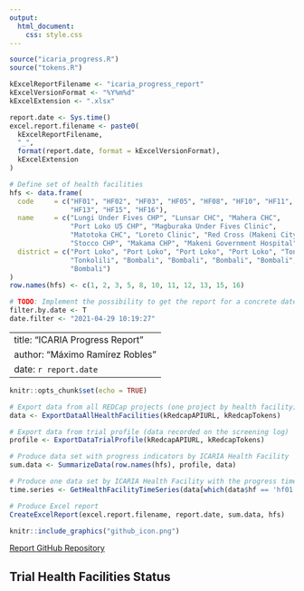 ```yaml
---
output: 
  html_document: 
    css: style.css
---
```


```r
source("icaria_progress.R")
source("tokens.R")

kExcelReportFilename <- "icaria_progress_report"
kExcelVersionFormat <- "%Y%m%d"
kExcelExtension <- ".xlsx"

report.date <- Sys.time()
excel.report.filename <- paste0(
  kExcelReportFilename, 
  "_", 
  format(report.date, format = kExcelVersionFormat), 
  kExcelExtension
)

# Define set of health facilities
hfs <- data.frame(
  code     = c("HF01", "HF02", "HF03", "HF05", "HF08", "HF10", "HF11", "HF12", 
               "HF13", "HF15", "HF16"),
  name     = c("Lungi Under Fives CHP", "Lunsar CHC", "Mahera CHC", 
               "Port Loko U5 CHP", "Magburaka Under Fives Clinic", 
               "Matotoka CHC", "Loreto Clinic", "Red Cross (Makeni City) CHP", 
               "Stocco CHP", "Makama CHP", "Makeni Government Hospital"),
  district = c("Port Loko", "Port Loko", "Port Loko", "Port Loko", "Tonkolili",
               "Tonkolili", "Bombali", "Bombali", "Bombali", "Bombali", 
               "Bombali")
)
row.names(hfs) <- c(1, 2, 3, 5, 8, 10, 11, 12, 13, 15, 16)

# TODO: Implement the possibility to get the report for a concrete date
filter.by.date <- T
date.filter <- "2021-04-29 10:19:27"
```

---
title: "ICARIA Progress Report"
author: "Máximo Ramírez Robles"
date: `r report.date`
---

```r
knitr::opts_chunk$set(echo = TRUE)

# Export data from all REDCap projects (one project by health facility)
data <- ExportDataAllHealthFacilities(kRedcapAPIURL, kRedcapTokens)

# Export data from trial profile (data recorded on the screening log)
profile <- ExportDataTrialProfile(kRedcapAPIURL, kRedcapTokens)

# Produce data set with progress indicators by ICARIA Health Facility
sum.data <- SummarizeData(row.names(hfs), profile, data)

# Produce one data set by ICARIA Health Facility with the progress time series
time.series <- GetHealthFacilityTimeSeries(data[which(data$hf == 'hf01'), ])

# Produce Excel report
CreateExcelReport(excel.report.filename, report.date, sum.data, hfs)
```

```r
knitr::include_graphics("github_icon.png")
```
[Report GitHub Repository](https://github.com/maxramirez84/r_icaria_progress_report)

## Trial Health Facilities Status
